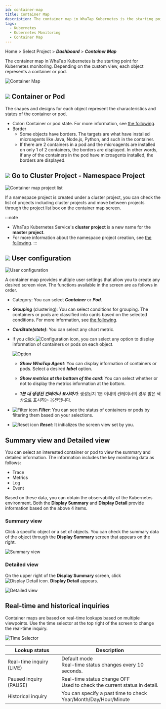 ```yaml
---
id: container-map
title: Container Map
description: The container map in WhaTap Kubernetes is the starting point for Kubernetes monitoring.
tags:
  - Kubernetes
  - Kubernetes Monitoring
  - Container Map
---
```


Home > Select Project > **_Dashboard_** > **_Container Map_**

The container map in WhaTap Kubernetes is the starting point for Kubernetes monitoring. Depending on the custom view, each object represents a container or pod.

<!-- ![쿠버네티스 컨테이너 맵](https://img.whatap.io/media/images/whatap_kubernetes_container_map_intro.png)-->

![Container Map](/img/kube-container-map-01.png)

## ![](/img/number-01.png) Container or Pod

The shapes and designs for each object represent the characteristics and states of the container or pod.

-   Color: Container or pod state. For more information, see [the following](container-status).
-   Border
    -   Some objects have borders. The targets are what have installed microagents like Java, Node.js, Python, and such in the container. 
    -   If there are 2 containers in a pod and the microagents are installed on only 1 of 2 containers, the borders are displayed. In other words, if any of the containers in the pod have microagents installed, the borders are displayed.

## ![](/img/number-02.png) Go to Cluster Project - Namespace Project

![Container map project list](https://img.whatap.io/media/images/whatap_kubernetes_container_map_namespace_project_list.png)

If a namespace project is created under a cluster project, you can check the list of projects including cluster projects and move between projects through the project list box on the container map screen.

:::note

-   WhaTap Kubernetes Service's **cluster project** is a new name for the **master project**.
-   For more information about the namespace project creation, see [the following](namespace).
    :::

## ![](/img/number-03.png) User configuration

![User configuration](/img/container-map-custom-view.png)

A container map provides multiple user settings that allow you to create any desired screen view. The functions available in the screen are as follows in order.

-   Category: You can select **_Container_** or **_Pod_**.

-   **_Grouping_** (clustering): You can select conditions for grouping. The containers or pods are classified into cards based on the selected conditions. For more information, see [the following](container-group).

-   **_ConState(state)_**: You can select any chart metric.

-   If you click ![Configuration icon](/img/ico-setting.svg), you can select any option to display information of containers or pods on each object.

    ![Option](/img/k8s-container-map-setting.png)

    -   **_Show WhaTap Agent_**: You can display information of containers or pods. Select a desired **_label_** option.

    -   **_Show metrics at the bottom of the card_**: You can select whether or not to display the metrics information at the bottom.

    -   **_1분 내 생성된 컨테이너 표시하기_**: 생성된지 1분 이내의 컨테이너의 경우 밝은 색상으로 표시하는 옵션입니다.

-   ![Filter icon](/img/ico-filter.svg) **_Filter_**: You can see the status of containers or pods by filtering them based on your selections.

-   ![Reset icon](/img/ico-reset.svg) **_Reset_**: It initializes the screen view set by you.

## Summary view and Detailed view

You can select an interested container or pod to view the summary and detailed information. The information includes the key monitoring data as follows:

-   Trace
-   Metrics
-   Log
-   Event

Based on these data, you can obtain the observability of the Kubernetes environment. Both the **Display Summary** and **Display Detail** provide information based on the above 4 items.

### Summary view

Click a specific object or a set of objects. You can check the summary data of the object through the **Display Summary** screen that appears on the right.

![Summary view](https://img.whatap.io/media/images/whatap_kubernetes_container_map_right_summary.png)

### Detailed view

On the upper right of the **Display Summary** screen, click ![Display Detail icon](/img/ico-detail-mode.svg). **Display Detail** appears.

![Detailed view](/img/container-map-detail-mode.png)

## Real-time and historical inquiries

Container maps are based on real-time lookups based on multiple viewpoints. Use the time selector at the top right of the screen to change the real-time inquiry.

![Time Selector](/img/kubernetes-time-seletor.png)

| Lookup status            | Description                                                                 |
| ------------------------ | --------------------------------------------------------------------------- |
| Real-time inquiry (LIVE) | Default mode<br/>Real-time status changes every 10 seconds.                 |
| Paused inquiry (PAUSE)   | Real-time status change OFF<br/>Used to check the current status in detail. |
| Historical inquiry       | You can specify a past time to check<br/>Year/Month/Day/Hour/Minute         |
